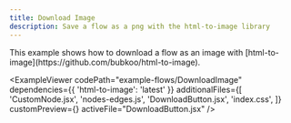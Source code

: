 ```yaml
---
title: Download Image
description: Save a flow as a png with the html-to-image library
---
```



<ExampleLayout>
This example shows how to download a flow as an image with [html-to-image](https://github.com/bubkoo/html-to-image).

<ExampleViewer
  codePath="example-flows/DownloadImage"
  dependencies={{ 'html-to-image': 'latest' }}
  additionalFiles={[
    'CustomNode.jsx',
    'nodes-edges.js',
    'DownloadButton.jsx',
    'index.css',
  ]}
  customPreview={<DownloadImageExample />}
  activeFile="DownloadButton.jsx"
/>
</ExampleLayout>
